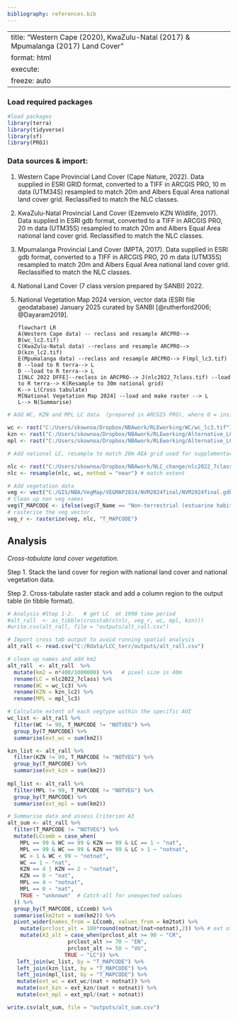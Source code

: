 ```yaml
---
bibliography: references.bib
---
```


---
title: "Western Cape (2020), KwaZulu-Natal (2017)  & Mpumalanga (2017) Land Cover"
format: html
execute:
  freeze: auto
---

### Load required packages

```r
#load packages   
library(terra)  
library(tidyverse) 
library(sf) 
library(PROJ) 
```

### Data sources & import:

1.  Western Cape Provincial Land Cover (Cape Nature, 2022). Data supplied in ESRI GRID format, converted to a TIFF in ARCGIS PRO, 10 m data (UTM34S) resampled to match 20m and Albers Equal Area national land cover grid. Reclassified to match the NLC classes.

2.  KwaZulu-Natal Provincial Land Cover (Ezemvelo KZN Wildlife, 2017). Data supplied in ESRI gdb format, converted to a TIFF in ARCGIS PRO, 20 m data (UTM35S) resampled to match 20m and Albers Equal Area national land cover grid. Reclassified to match the NLC classes.

3.  Mpumalanga Provincial Land Cover (MPTA, 2017). Data supplied in ESRI gdb format, converted to a TIFF in ARCGIS PRO, 20 m data (UTM35S) resampled to match 20m and Albers Equal Area national land cover grid. Reclassified to match the NLC classes.

4.  National Land Cover (7 class version prepared by SANBI) 2022.

5.  National Vegetation Map 2024 version, vector data (ESRI file geodatabase) January 2025 curated by SANBI [@rutherford2006; @Dayaram2019].

    ```mermaid
    flowchart LR
    A(Western Cape data) -- reclass and resample ARCPRO--> B(wc_lc2.tif)
    C(KwaZulu-Natal data) --reclass and resample ARCPRO--> D(kzn_lc2.tif)
    E(Mpumalanga data) --reclass and resample ARCPRO--> F(mpl_lc3.tif)
    B --load to R terra--> L
    D --load to R terra--> L
    I[NLC 2022 DFFE]--reclass in ARCPRO--> J(nlc2022_7class.tif) --load to R terra--> K(Resample to 30m national grid)
    K--> L(Cross tabulate)
    M[National Vegetation Map 2024] --load and make raster --> L
    L--> N(Summarise)
    ```

```r
# Add WC, KZN and MPL LC data  (prepared in ARCGIS PRO), where 0 = inside AOI but no value assigned, 2 = old fields, 4 = lumped crop/built/mine/plantation/dams).
 
wc <- rast("C:/Users/skownoa/Dropbox/NBAwork/RLEworking/WC/wc_lc3.tif")
kzn <- rast("C:/Users/skownoa/Dropbox/NBAwork/RLEworking/Alternative_LC_DEG/kzn_lc2.tif")
mpl <- rast("C:/Users/skownoa/Dropbox/NBAwork/RLEworking/Alternative_LC_DEG/mpl_lc3.tif")

# Add national LC, resample to match 20m AEA grid used for supplementary analysis

nlc <- rast("C:/Users/skownoa/Dropbox/NBAwork/NLC_change/nlc2022_7class.tif" )
nlc <- resample(nlc, wc, method = "near") # match extent 

# Add vegetation data  
veg <- vect("C:/GIS/NBA/VegMap/VEGMAP2024/NVM2024final/NVM2024final.gdb", "NVM2024Final_IEM5_12_07012025")  
# Clean up non veg names 
veg$T_MAPCODE <- ifelse(veg$T_Name == "Non-terrestrial (estuarine habitat)" | veg$T_Name == "Non-terrestrial (Aquatic)", "NOTVEG", veg$T_MAPCODE)   
# rasterise the veg vector 
veg_r <- rasterize(veg, nlc, "T_MAPCODE")  
```

## Analysis

*Cross-tabulate land cover vegetation.*

Step 1. Stack the land cover for region with national land cover and national vegetation data.

Step 2. Cross-tabulate raster stack and add a column region to the output table (in tibble format).

```r
# Analysis #Step 1-2.   # get LC  at 1990 time period 
#alt_rall  <- as_tibble(crosstab(c(nlc, veg_r, wc, mpl, kzn)))   
#write.csv(alt_rall, file = "outputs/alt_rall.csv")

# Import cross tab output to avoid running spatial analysis 
alt_rall <- read.csv("C:/Rdata/LCC_terr/outputs/alt_rall.csv")

# clean up names and add km2
alt_rall  <- alt_rall  %>%    
  mutate(km2 = n*400/1000000) %>%   # pixel size is 40m
  rename(LC = nlc2022_7class) %>%
  rename(WC = wc_lc3) %>%
  rename(KZN = kzn_lc2) %>%
  rename(MPL = mpl_lc3) 

# Calculate extent of each vegtype within the specific AOI 
wc_list <- alt_rall %>%
  filter(WC != 99, T_MAPCODE != "NOTVEG") %>%
  group_by(T_MAPCODE) %>%
  summarise(ext_wc = sum(km2))

kzn_list <- alt_rall %>%
  filter(KZN != 99, T_MAPCODE != "NOTVEG") %>%
  group_by(T_MAPCODE) %>%
  summarise(ext_kzn = sum(km2))
  
mpl_list <- alt_rall %>%
  filter(MPL != 99, T_MAPCODE != "NOTVEG") %>%
  group_by(T_MAPCODE) %>%
  summarise(ext_mpl = sum(km2))

# Summarise data and assess Criterion A3
alt_sum <- alt_rall %>%
  filter(T_MAPCODE != "NOTVEG") %>%
  mutate(LCcomb = case_when(
    MPL == 99 & WC == 99 & KZN == 99 & LC == 1 ~ "nat", 
    MPL == 99 & WC == 99 & KZN == 99 & LC > 1 ~ "notnat", 
    WC > 1 & WC < 99 ~ "notnat",
    WC == 1 ~ "nat", 
    KZN == 4 | KZN == 2 ~ "notnat", 
    KZN == 0 ~ "nat", 
    MPL == 4 ~ "notnat", 
    MPL == 0 ~ "nat", 
    TRUE ~ "unknown"  # Catch-all for unexpected values
  )) %>% 
  group_by(T_MAPCODE, LCcomb) %>%
  summarise(km2tot = sum(km2)) %>%
  pivot_wider(names_from = LCcomb, values_from = km2tot) %>%
    mutate(prclost_alt = 100*round(notnat/(nat+notnat),2)) %>% # ext of remnants (A3)
    mutate(A3_alt = case_when(prclost_alt >= 90 ~ "CR",
                   prclost_alt >= 70 ~ "EN",
                   prclost_alt >= 50 ~ "VU",
                  TRUE ~ "LC")) %>% 
   left_join(wc_list, by = "T_MAPCODE") %>%
   left_join(kzn_list, by = "T_MAPCODE") %>%
   left_join(mpl_list, by = "T_MAPCODE") %>%
   mutate(ext_wc = ext_wc/(nat + notnat)) %>%
   mutate(ext_kzn = ext_kzn/(nat + notnat)) %>%
   mutate(ext_mpl = ext_mpl/(nat + notnat)) 

write.csv(alt_sum, file = "outputs/alt_sum.csv")
  
```
